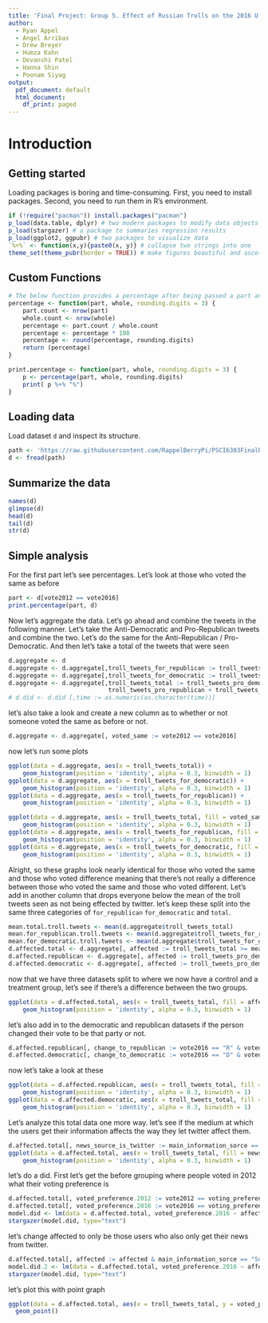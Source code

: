 ```yaml
---
title: 'Final Project: Group 5. Effect of Russian Trolls on the 2016 U.S. Presidential election.'
author:
  - Ryan Appel
  - Angel Arribas
  - Drew Breyer
  - Humza Kahn
  - Devanshi Patel
  - Hanna Shin
  - Poonam Siyag
output:
  pdf_document: default
  html_document:
    df_print: paged
---
```

# Introduction
## Getting started

Loading packages is boring and time-consuming. First, you need to install packages. Second, you need to run them in R's environment.
```r
if (!require("pacman")) install.packages("pacman")
p_load(data.table, dplyr) # two modern packages to modify data objects in R
p_load(stargazer) # a package to summaries regression results 
p_load(ggplot2, ggpubr) # two packages to visualize data
`%+%` <- function(x,y){paste0(x, y)} # collapse two strings into one
theme_set(theme_pubr(border = TRUE)) # make figures beautiful and ascetic by default
```

## Custom Functions

```r
# The below function provides a percentage after being passed a part and whole data.table
percentage <- function(part, whole, rounding.digits = 3) {
    part.count <- nrow(part)
    whole.count <- nrow(whole)
    percentage <- part.count / whole.count
    percentage <- percentage * 100
    percentage <- round(percentage, rounding.digits)
    return (percentage)
}

print.percentage <- function(part, whole, rounding.digits = 3) {
    p <- percentage(part, whole, rounding.digits)
    print( p %+% "%")
}
```

## Loading data
Load dataset `d` and inspect its structure.
```r
path <- 'https://raw.githubusercontent.com/RappelBerryPi/PSCI6303FinalProject/main/0-data/data.csv'
d <- fread(path)
```

## Summarize the data
```r
names(d)
glimpse(d)
head(d)
tail(d)
str(d)
```


## Simple analysis

For the first part let's see percentages. Let's look at those who voted the same as before

```r
part <- d[vote2012 == vote2016]
print.percentage(part, d)
```


Now let's aggregate the data. Let's go ahead and combine the tweets in the following manner.
Let's take the Anti-Democratic and Pro-Republican tweets and combine the two.
Let's do the same for the Anti-Republican / Pro-Democratic.
And then let's take a total of the tweets that were seen
```r
d.aggregate <- d
d.aggregate <- d.aggregate[,troll_tweets_for_republican := troll_tweets_pro_republican + troll_tweets_anti_democratic]
d.aggregate <- d.aggregate[,troll_tweets_for_democratic := troll_tweets_pro_democratic + troll_tweets_anti_republican]
d.aggregate <- d.aggregate[,troll_tweets_total := troll_tweets_pro_democratic + troll_tweets_anti_republican +
                            troll_tweets_pro_republican + troll_tweets_anti_democratic]
# d.did <- d.did [,time := as.numeric(as.character(time))]
```

let's also take a look and create a new column as to whether or not someone voted the same as before or not.
```r
d.aggregate <- d.aggregate[, voted_same := vote2012 == vote2016]
```

now let's run some plots
```r
ggplot(data = d.aggregate, aes(x = troll_tweets_total)) +
    geom_histogram(position = 'identity', alpha = 0.3, binwidth = 1)
ggplot(data = d.aggregate, aes(x = troll_tweets_for_democratic)) +
    geom_histogram(position = 'identity', alpha = 0.3, binwidth = 1)
ggplot(data = d.aggregate, aes(x = troll_tweets_for_republican)) +
    geom_histogram(position = 'identity', alpha = 0.3, binwidth = 1)
```
```r
ggplot(data = d.aggregate, aes(x = troll_tweets_total, fill = voted_same)) +
    geom_histogram(position = 'identity', alpha = 0.3, binwidth = 1)
ggplot(data = d.aggregate, aes(x = troll_tweets_for_republican, fill = voted_same)) +
    geom_histogram(position = 'identity', alpha = 0.3, binwidth = 1)
ggplot(data = d.aggregate, aes(x = troll_tweets_for_democratic, fill = voted_same)) +
    geom_histogram(position = 'identity', alpha = 0.3, binwidth = 1)
```

Alright, so these graphs look nearly identical for those who voted the same and those who voted difference meaning that there's not really a difference between those who voted the same and those who voted different. Let's add in another column that drops everyone below the mean of the troll tweets seen as not being effected by twitter. let's keep these split
into the same three categories of `for_republican` `for_democratic` and `total`.
```r
mean.total.troll.tweets <- mean(d.aggregate$troll_tweets_total)
mean.for_republican.troll.tweets <- mean(d.aggregate$troll_tweets_for_republican)
mean.for_democratic.troll.tweets <- mean(d.aggregate$troll_tweets_for_democratic)
d.affected.total <- d.aggregate[, affected := troll_tweets_total >= mean.total.troll.tweets]
d.affected.republican <- d.aggregate[, affected := troll_tweets_pro_democratic >= mean.for_republican.troll.tweets]
d.affected.democratic <- d.aggregate[, affected := troll_tweets_pro_democratic >= mean.for_democratic.troll.tweets]
```

now that we have three datasets split to where we now have a control and a treatment group, let's see if there's
a difference between the two groups.
```r
ggplot(data = d.affected.total, aes(x = troll_tweets_total, fill = affected)) +
    geom_histogram(position = 'identity', alpha = 0.3, binwidth = 1)
```

let's also add in to the democratic and republican datasets if the person changed their vote to be that party or not.
```r
d.affected.republican[, change_to_republican := vote2016 == "R" & voted_same == FALSE]
d.affected.democratic[, change_to_democratic := vote2016 == "D" & voted_same == FALSE]
```

now let's take a look at these
```r
ggplot(data = d.affected.republican, aes(x = troll_tweets_total, fill = change_to_republican)) +
    geom_histogram(position = 'identity', alpha = 0.3, binwidth = 1)
ggplot(data = d.affected.democratic, aes(x = troll_tweets_total, fill = change_to_democratic)) +
    geom_histogram(position = 'identity', alpha = 0.3, binwidth = 1)
```


Let's analyze this total data one more way. let's see if the medium at which the users get their
information affects the way they let twitter affect them.
```r
d.affected.total[, news_source_is_twitter := main_information_sorce == "Social Media"]
ggplot(data = d.affected.total, aes(x = troll_tweets_total, fill = news_source_is_twitter)) +
    geom_histogram(position = 'identity', alpha = 0.3, binwidth = 1)


```

let's do a did. First let's get the before grouping where people voted in 2012 what their voting preference is
```r
d.affected.total[, voted_preference.2012 := vote2012 == voting_preference ]
d.affected.total[, voted_preference.2016 := vote2016 == voting_preference ]
model.did <- lm(data = d.affected.total, voted_preference.2016 ~ affected + voted_preference.2012 + voted_preference.2012:affected)
stargazer(model.did, type="text")
```

let's change affected to only be those users who also only get their news from twitter.
```r
d.affected.total[, affected := affected & main_information_sorce == "Social Media"]
model.did.2 <- lm(data = d.affected.total, voted_preference.2016 ~ affected + voted_preference.2012 + voted_preference.2012:affected)
stargazer(model.did, type="text")
```

let's plot this with point graph
```r
ggplot(data = d.affected.total, aes(x = troll_tweets_total, y = voted_preference.2016)) +
  geom_point()

```
